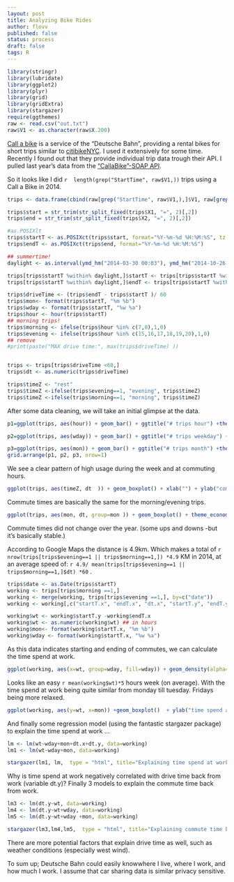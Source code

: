 ```yaml
---
layout: post
title: Analyzing Bike Rides
author: flovv
published: false
status: process
draft: false
tags: R 
---
```




```r
library(stringr)
library(lubridate)
library(ggplot2)
library(plyr)
library(grid)
library(gridExtra)
library(stargazer)
require(ggthemes)
raw <- read.csv("out.txt")
raw$V1 <- as.character(raw$X.200)
```

[Call a bike](www.callabike.de) is a service of the "Deutsche Bahn", providing a rental bikes for short trips similar to [citibikeNYC](https://www.citibikenyc.com/). I used it extensively for some time. Recently I found out that they provide individual trip data trough their API.
I pulled last year's data from the ["CallaBike"-SOAP API](https://github.com/flovv/CallaBike-DataCollect).


So it looks like I did `r  length(grep("StartTime", raw$V1,)) `  trips using a Call a Bike in 2014.

```r
trips <- data.frame(cbind(raw[grep("StartTime", raw$V1,),]$V1, raw[grep("EndTime", raw$V1,),]$V1) )

trips$start = str_trim(str_split_fixed(trips$X1, "=", 2)[,2])
trips$end = str_trim(str_split_fixed(trips$X2, "=", 2)[,2])

#as.POSIXlt
trips$startT <- as.POSIXct(trips$start, format="%Y-%m-%d %H:%M:%S", tz = "CET")
trips$endT <- as.POSIXct(trips$end, format="%Y-%m-%d %H:%M:%S")

## summertime!
daylight <- as.interval(ymd_hm("2014-03-30 00:03"), ymd_hm("2014-10-26 24:23"))

trips[trips$startT %within% daylight,]$startT <- trips[trips$startT %within% daylight,]$startT +60*60
trips[trips$startT %within% daylight,]$endT <- trips[trips$startT %within% daylight,]$endT +60*60

trips$driveTime <- (trips$endT - trips$startT )/ 60 
trips$mon<- format(trips$startT, "%m %b")
trips$wday <- format(trips$startT, "%w %a")
trips$hour <- hour(trips$startT)
## morning trips!
trips$morning <- ifelse(trips$hour %in% c(7,8),1,0)
trips$evening <- ifelse(trips$hour %in% c(15,16,17,18,19,20),1,0)
## remove
#print(paste("MAX drive time:", max(trips$driveTime) ))


trips <- trips[trips$driveTime <60,]
trips$dt <- as.numeric(trips$driveTime)

trips$timeZ <- "rest"
trips$timeZ <-ifelse(trips$evening==1, "evening", trips$timeZ)
trips$timeZ <-ifelse(trips$morning==1, "morning", trips$timeZ)
```

After some data cleaning, we will take an initial glimpse at the data.

```r
p1=ggplot(trips, aes(hour)) + geom_bar() + ggtitle("# trips hour") +theme_economist()

p2=ggplot(trips, aes(wday)) + geom_bar() + ggtitle("# trips weekday") +theme_economist() + theme(axis.text.x = element_text(angle = 90, hjust = 1)) + xlab("weekday") 

p3=ggplot(trips, aes(mon)) + geom_bar() + ggtitle("# trips month") +theme_economist()+ theme(axis.text.x = element_text(angle = 90, hjust = 1)) + xlab("month")
grid.arrange(p1, p2, p3, nrow=1)
```

We see a clear pattern of high usage during the week and at commuting hours.

```r
ggplot(trips, aes(timeZ, dt  )) + geom_boxplot() + xlab("") + ylab("commute time in minutes") +theme_economist()


```

Commute times are basically the same for the morning/evening trips.

```r
ggplot(trips, aes(mon, dt, group=mon )) + geom_boxplot() + theme_economist()
```

Commute times did not change over the year. (some ups and downs -but it's basically stable.)

According to Google Maps the distance is 4.9km. Which makes a total of `r nrow(trips[trips$evening==1 || trips$morning==1,]) *4.9 ` KM in 2014, at an average speed of: `r 4.9/ mean(trips[trips$evening==1 || trips$morning==1,]$dt) *60` .

```r
trips$date <- as.Date(trips$startT)
working <- trips[trips$morning ==1,]
working <- merge(working, trips[trips$evening ==1,], by=c("date"))
working <- working[,c("startT.x", "endT.x", "dt.x", "startT.y", "endT.y", "dt.y")]

working$wt <- working$startT.y -working$endT.x
working$wt <- as.numeric(working$wt) ## in hours
working$mon<- format(working$startT.x, "%m %b")
working$wday <- format(working$startT.x, "%w %a")
```

As this data indicates starting and ending of commutes, we can calculate the time spend at work.

```r
ggplot(working, aes(x=wt, group=wday, fill=wday)) + geom_density(alpha=.3) + xlab("time spend at work in hours") + theme_economist()

```

Looks like an easy `r mean(working$wt)*5` hours week (on average). With the time spend at work being quite similar from monday till tuesday. Fridays being more relaxed.

```r
ggplot(working, aes(y=wt, x=mon)) +geom_boxplot()  + ylab("time spend at work in hours") + theme(axis.text.x = element_text(angle = 90, hjust = 1)) + theme_economist()

```

And finally some regression model (using the fantastic stargazer package) to explain the time spend at work ...

```r
lm <- lm(wt~wday+mon+dt.x+dt.y, data=working)
lm1 <- lm(wt~wday+mon, data=working)

stargazer(lm1, lm,  type = "html", title="Explaining time spend at work.")
```

Why is time spend at work negatively correlated with drive time back from work (variable dt.y)?
Finally 3 models to explain the commute time back from work.

```r
lm3 <- lm(dt.y~wt, data=working)
lm4 <- lm(dt.y~wt+wday, data=working)
lm5 <- lm(dt.y~wt+wday +mon, data=working)

stargazer(lm3,lm4,lm5,  type = "html", title="Explaining commute time back from work.")
```

There are more potential factors that explain drive time as well, such as weather conditions (especially west wind).

To sum up; Deutsche Bahn could easily knowwhere I live, where I work, and how much I work. I assume that car sharing data is similar privacy sensitive.

